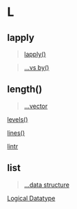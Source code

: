# L {-}

## lapply{-}

> [lapply()](https://linkedin-learning.pxf.io/apply)

> [...vs by()](https://linkedin-learning.pxf.io/rweekly_by)

## length() {-}

> [...vector](https://linkedin-learning.pxf.io/rwkly_vector)

[levels()](https://linkedin-learning.pxf.io/rweekly_factor)

[lines()](https://linkedin-learning.pxf.io/plot)

[lintr](https://linkedin-learning.pxf.io/rweekly_styleguides)

## list {-}

> [...data structure](https://linkedin-learning.pxf.io/rweekly_lists)

[Logical Datatype](https://linkedin-learning.pxf.io/rweekly_atomics)
